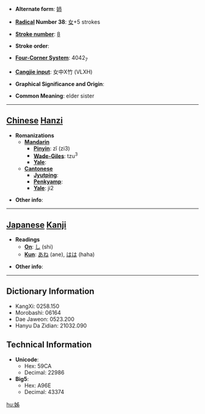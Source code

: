 * '''Alternate form''': [[姉]]

* '''[[Wiktionary:Chinese radical index| Radical]] Number 38''': [[Wiktionary:Chinese radical index 女|女]]+5 strokes

* '''[[Wiktionary:Chinese total strokes index|Stroke number]]''': [[Wiktionary:Chinese total strokes index 8|8]]

* '''Stroke order''': 

* '''[[Wiktionary:Chinese four corner index|Four-Corner System]]''': 4042<sub>7</sub>

* '''[[Wiktionary:Chinese Cangjie index|Cangjie input]]''': 女中X竹 (VLXH)

* '''Graphical Significance and Origin''': 

* '''Common Meaning''': elder sister

----

== [[Chinese]] [[Hanzi]] ==

* '''Romanizations'''
** '''[[Mandarin]]'''
*** '''[[Pinyin]]''': zǐ (zi3)
*** '''[[Wade-Giles]]''': tzu<sup>3</sup>
*** '''[[Yale]]''': 
** '''[[Cantonese]]'''
*** '''[[Jyutping]]''':
*** '''[[Penkyamp]]''': 
*** '''[[Yale]]''': ji2

* '''Other info''': 

----

== [[Japanese]] [[Kanji]] ==

* '''Readings'''
** '''[[On]]''': [[し]] (shi)
** '''[[Kun]]''': [[あね]] (ane), [[はは]] (haha)

* '''Other info''':  

----

== Dictionary Information ==

* KangXi: 0258.150
* Morobashi: 06164
* Dae Jaweon: 0523.200
* Hanyu Da Zidian: 21032.090

== Technical Information ==

* '''Unicode''':
** Hex: 59CA
** Decimal: 22986
* '''Big5''':
** Hex: A96E
** Decimal: 43374

[[hu:姊]]